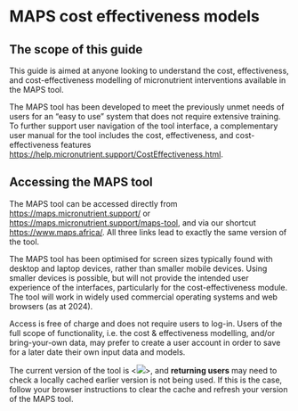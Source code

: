 # MAPS cost effectiveness models

## The scope of this guide

This guide is aimed at anyone looking to understand the cost, effectiveness, and cost-effectiveness modelling of micronutrient interventions available in the MAPS tool.

The MAPS tool has been developed to meet the previously unmet needs of users for an “easy to use” system that does not require extensive training. To further support user navigation of the tool interface, a complementary user manual for the tool includes the cost, effectiveness, and cost-effectiveness features <https://help.micronutrient.support/CostEffectiveness.html>.

## Accessing the MAPS tool

The MAPS tool can be accessed directly from <https://maps.micronutrient.support/> or <https://maps.micronutrient.support/maps-tool>, and via our shortcut <https://www.maps.africa/>. All three links lead to exactly the same version of the tool.

The MAPS tool has been optimised for screen sizes typically found with desktop and laptop devices, rather than smaller mobile devices. Using smaller devices is possible, but will not provide the intended user experience of the interfaces, particularly for the cost-effectiveness module. The tool will work in widely used commercial operating systems and web browsers (as at 2024).

Access is free of charge and does not require users to log-in. Users of the full scope of functionality, i.e. the cost & effectiveness modelling, and/or bring-your-own data, may prefer to create a user account in order to save for a later date their own input data and models.

The current version of the tool is \<![](images/WiP_purplespanner.svg)\>, and **returning users** may need to check a locally cached earlier version is not being used. If this is the case, follow your browser instructions to clear the cache and refresh your version of the MAPS tool.
